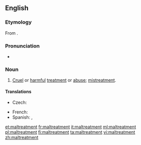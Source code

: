 ==English==
===Etymology===
From {{prefix|mal|treatment}}.

===Pronunciation===
*{{a|UK}} {{IPA|/malˈtɹiːtmənt/}}

===Noun===
{{en-noun|-}}

# [[cruel|Cruel]] or [[harmful]] [[treatment]] or [[abuse]]; [[mistreatment]].

====Translations====
{{trans-top|cruel or harmful treatment}}
* Czech: {{t-|cs|týrání|n}}
{{trans-mid}}
* French: {{t+|fr|sévice|m}}
* Spanish: {{t|es|maltrato|m}}, {{t|es|abuso|m}}
{{trans-bottom}}

[[et:maltreatment]]
[[fr:maltreatment]]
[[it:maltreatment]]
[[ml:maltreatment]]
[[pl:maltreatment]]
[[fi:maltreatment]]
[[ta:maltreatment]]
[[vi:maltreatment]]
[[zh:maltreatment]]